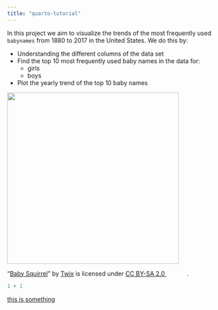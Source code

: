 ```yaml
---
title: "quarto-tutorial"
---
```


In this project we aim to visualize the trends of the most frequently used `babynames` from 1880 to 2017 in the United States. We do this by:

- Understanding the different columns of the data set
- Find the top 10 most frequently used baby names in the data for:
   - girls
   - boys
- Plot the yearly trend of the top 10 baby names 



![](https://live.staticflickr.com/33/43129993_d1e6e6dbd3.jpg){fig-align="right" width=400}
<p class="attribution">"<a rel="noopener noreferrer" href="https://www.flickr.com/photos/99181158@N00/43129993">Baby Squirrel</a>" by <a rel="noopener noreferrer" href="https://www.flickr.com/photos/99181158@N00">Twix</a> is licensed under <a rel="noopener noreferrer" href="https://creativecommons.org/licenses/by-sa/2.0/?ref=openverse">CC BY-SA 2.0 <img src="https://mirrors.creativecommons.org/presskit/icons/cc.svg" style="height: 1em; margin-right: 0.125em; display: inline;" /><img src="https://mirrors.creativecommons.org/presskit/icons/by.svg" style="height: 1em; margin-right: 0.125em; display: inline;" /><img src="https://mirrors.creativecommons.org/presskit/icons/sa.svg" style="height: 1em; margin-right: 0.125em; display: inline;" /></a>.</p>


```r
1 + 1
```

[this is something](analysis.qmd#fig-male)


